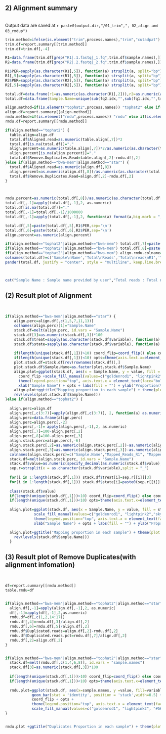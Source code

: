 
## 2) Alignment summary

\       
Output data are saved at `r paste0(output.dir,"/01_trim",", 02_align and 03_rmdup")`
\      

```r
trim.method=ifelse(is.element("trim",process.names),"trim","cutadpat")
trim.df=report.summary[[trim.method]]
trim.df=trim.df[,-4]

R1=data.frame(trim.df[grep("R1|.1.fastq|_1.fq",trim.df$sample.names),])
R2=data.frame(trim.df[grep("R2|.2.fastq|_2.fq",trim.df$sample.names),])

R1$PER=sapply(as.character(R1[,5]), function(a) strsplit(a, split="bp")[[1]][2])
R1[,5]=sapply(as.character(R1[,5]), function(a) strsplit(a, split="bp")[[1]][1])
R2$PER=sapply(as.character(R2[,5]), function(a) strsplit(a, split="bp")[[1]][2])
R2[,5]=sapply(as.character(R2[,5]), function(a) strsplit(a, split="bp")[[1]][1])

total.df=data.frame(r1=as.numeric(as.character(R1[,2])),r2=as.numeric(as.character(R2[,2])))
total.df=data.frame(Sample.Name=unique(sub(fq2.idx,"",sub(fq1.idx,"",trim.df$sample.names))),Total.reads=rowSums(total.df),Total.reads.R1=R1[,2],Total.reads.R2=R2[,2],Trimmed.base.R1=R1[,5],Trimmed.base.R2=R2[,5])

align.method=if(is.element("tophat2",process.names)) "tophat2" else if(is.element("bwa-mem",process.names)) "bwa-mem" else if(is.element("bwa-aln",process.names)) "bwa-aln" 
align.df=report.summary[[align.method]]
rmdu.method=if(is.element("rmdu",process.names)) "rmdu" else if(is.element("rmdu_b",process.names)) "rmdu_b"
rmdu.df=report.summary[[rmdu.method]]

if(align.method=="tophat2") {
  table.align=align.df
  total.df$Aligned.read=as.numeric(table.align[,7])*2
  total.df[is.na(total.df)]="."
  align.percent=as.numeric(table.align[,7])*2/as.numeric(as.character(total.df[,2]))*100
  align.percent[is.na(align.percent)]="."
  total.df$Remove.Duplicates.Read=table.align[,2]-rmdu.df[,2]
}else if(align.method=="bwa-mem"|align.method=="star") {
  total.df$Aligned.read=as.numeric(align.df[,8])
  align.percent=as.numeric(align.df[,8])/as.numeric(as.character(total.df[,2]))*100
  total.df$Remove.Duplicates.Read=align.df[,2]-rmdu.df[,2]
}



rmdu.percent=as.numeric(total.df[,8])/as.numeric(as.character(total.df[,2]))*100
total.df[,-1]=apply(total.df[,-1],2, as.numeric)
total.df[is.na(total.df)]="."
total.df[,-1]=total.df[,-1]/1000000
total.df[,-1]=apply(total.df[,-1],2, function(a) format(a,big.mark = ","))

total.df[,5]=paste(total.df[,5],R1$PER,sep='\n')
total.df[,6]=paste(total.df[,6],R2$PER,sep='\n')
align.percent=as.numeric(align.percent)

if(align.method=="tophat2"|align.method=="bwa-mem") total.df[,7]=paste(total.df[,7],paste0('(',specify_decimal(align.percent,1),'%)'),sep='\n')
if(align.method=="tophat2"|align.method=="bwa-mem") total.df[,8]=paste(total.df[,8],paste0('(',specify_decimal(rmdu.percent,1),'%)'),sep='\n')
if(align.method=="tophat2"|align.method=="bwa-mem") align.rmdu.colname=c('Aligned\nReads','Duplicated\nRead') 
colnames(total.df)=c('Sample\nName','Total\nReads','Total\nread\nR1','Total\nread\nR2','Trimmed\nbase\nR1','Trimmed\nbase\nR2',align.rmdu.colname)
pander(total.df, justify = "center", style = "multiline", keep.line.breaks = TRUE, caption="\t\t\t\t\t\t\t\t\t\t (in Million)")

  
```

```r
cat("Sample Name : Sample name provided by user","Total reads : Total number of produced reads","Total read R1 : Total number of produced reads 1","Total read R2 : Total number of produced reads 2","Trimmed base R1: Number of Read 1 bases removed from the trimming process","Trimmed base R1 : Number of Read 2 bases removed from the trimming process","Aligned Reads : Total number of aligned read","Duplicated Read : Total number of Duplicated read",sep="\n")
```

\newpage

## (2) Result plot of Alignment

\       

```r
if(align.method=="bwa-mem"|align.method=="star") {
    align.perc=align.df[,c(1,5,7,11,13)]
    colnames(align.perc)[1]="Sample.Name"
    stack.df=melt(align.perc, id.vars = "Sample.Name")
    stack.df[3]=as.numeric(stack.df[,3])*100
    stack.df$treat=sapply(as.character(stack.df$variable), function(a) strsplit(a, split="\\.")[[1]][3])
    stack.df$state=sapply(as.character(stack.df$variable), function(a) strsplit(a, split="\\.R")[[1]][1])
    
    if(length(unique(stack.df[,1]))>10) coord_flip=coord_flip() else coord_flip=NULL
    if(length(unique(stack.df[,1]))<10) opts=theme(axis.text.x=element_text(angle=90 , hjust = 1)) else opts=NULL
    plot.stack.df=stack.df[rev(rownames(stack.df)),]
    plot.stack.df$Sample.Name=as.factor(plot.stack.df$Sample.Name)
    align.plot=ggplot(stack.df, aes(x = Sample.Name, y = value, fill = state)) + geom_bar(stat = 'identity', position = 'stack', width=0.5) +
      coord_flip +scale_fill_manual(values=c("goldenrod1", "lightpink2","skyblue"),labels=c("Mapped reads","Unmapped reads"))+
      theme(legend.position="top", axis.text.x = element_text(face="bold"), axis.text.y = element_text(face="bold"))+
      xlab("Sample Name") + opts + labs(fill = "") + ylab("Proportion(%)")+ facet_wrap(~treat)
    align.plot+ggtitle("Mapping proportion in each sample") + theme(plot.title = element_text(hjust = 0.5))+scale_x_discrete(limits =
    rev(levels(plot.stack.df$Sample.Name)))         
}else if(align.method=="tophat2") {
  
  align.perc=align.df
  align.perc[,c(3:7)]=apply(align.df[,c(3:7)], 2, function(a) as.numeric(a)/as.numeric(align.df[,2])*200)
  align.perc=data.frame(align.perc)
  align.perc=align.perc[,-2]
  align.perc[,-1]= apply(align.perc[,-1],2, as.numeric)
  align.perc[,7]=100-align.perc[,2]
  align.perc[,8]=100-align.perc[,3]
  align.stack.perc=align.perc[,-6]
  align.stack.perc[,2]=as.numeric(align.stack.perc[,2])-as.numeric(align.stack.perc[,4])
  align.stack.perc[,3]=as.numeric(align.stack.perc[,3])-as.numeric(align.stack.perc[,5])
  colnames(align.stack.perc)=c("Sample.Name","Mapped_Reads_R1", "Mapped_Reads_R2", "Multi-mapped_Reads_R1", "Multi-mapped_Reads_R2", "Unmapped_Reads_R1","Unmapped_Reads_R2")
  stack.df=melt(align.stack.perc, id.vars = "Sample.Name")
  stack.df$value=as.numeric(specify_decimal(as.numeric(stack.df$value),2))
  sep.r=strsplit(x = as.character(stack.df$variable),split = "_")
  
  for(i in 1:length(stack.df[,1])) stack.df$treat[i]=sep.r[[i]][3]
  for(i in 1:length(stack.df[,1])) stack.df$state[i]=paste0(sep.r[[i]][-3], collapse = "_")
  
  class(stack.df$value)
  if(length(unique(stack.df[,1]))>10) coord_flip=coord_flip() else coord_flip=NULL
  if(length(unique(stack.df[,1]))<10) opts=theme(axis.text.x=element_text(angle=90 , hjust = 1)) else opts=NULL
               
  align.plot=ggplot(stack.df, aes(x = Sample.Name, y = value, fill = state)) + geom_bar(stat = 'identity', position = 'stack', width=0.5) +coord_flip +
             scale_fill_manual(values=c("goldenrod1", "lightpink2","skyblue"),labels=c("Mapped reads","Multi-Mapped reads","Unmapped reads"))+
             theme(legend.position="top", axis.text.x = element_text(face="bold"), axis.text.y = element_text(face="bold"))+
             xlab("Sample Name") + opts + labs(fill = "") + ylab("Proprotion(%)") + facet_wrap(~treat)

  align.plot+ggtitle("Mapping proportion in each sample") + theme(plot.title = element_text(hjust = 0.5))+scale_x_discrete(limits =
    rev(levels(stack.df$Sample.Name)))
  }


```

\newpage

## (3) Result plot of Remove Duplicates(with alignment infomation)

\       

```r
df=report.summary[[rmdu.method]]
table.rmdu=df


if(align.method=="bwa-mem"|align.method=="tophat2"|align.method=="star") {
  align.df[,-1]=apply(align.df[,-1],2, as.numeric)
  df[,-1]=apply(df[,-1],2,as.numeric)
  rmdu.df=df[,c(1,2,14:17)]
  rmdu.df[,4]=rmdu.df[,3]/align.df[,2]
  rmdu.df[,6]=rmdu.df[,5]/align.df[,2]
  rmdu.df$Duplicated.reads=align.df[,2]-rmdu.df[,2]
  rmdu.df$Duplicated.reads.pct=rmdu.df[,7]/align.df[,2]
  rmdu.df[,2]=align.df[,2]
}


if(align.method=="bwa-mem"|align.method=="tophat2"|align.method=="star") {
  stack.df=melt(rmdu.df[,c(1,4,6,8)], id.vars = "sample.names")
  stack.df[3]=as.numeric(stack.df[,3])*100
  
  if(length(unique(stack.df[,1]))>10) coord_flip=coord_flip() else coord_flip=NULL
  if(length(unique(stack.df[,1]))<10) opts=theme(axis.text.x=element_text(angle=90 , hjust = 1)) else opts=NULL
  
  rmdu.plot=ggplot(stack.df, aes(x=sample.names, y =value, fill=variable)) + 
            geom_bar(stat = 'identity', position = 'stack',width=0.5) + 
            coord_flip + opts +
            theme(legend.position="top", axis.text.x = element_text(face="bold"), axis.text.y = element_text(face="bold")) + labs(fill = "") +
            scale_fill_manual(values=c("goldenrod1", "lightpink2", "#56B4E9"),labels=c("Mapped reads", "Unmapped reads", "Duplicated reads")) + xlab("Sample Name") + ylab("Proportion(%)")
}


rmdu.plot +ggtitle("Duplicates Proportion in each sample") + theme(plot.title = element_text(hjust = 0.5))
```
